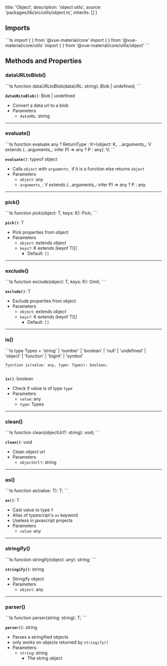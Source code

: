 
  title: 'Object',
  description: 'object utils',
  source: 'packages/lib/src/utils/object.ts',
  inherits: []
}

## Imports

<Preview>
  <CodeHighlight>
    ```ts
      import { <fn> } from '@vue-material/core'
      import { <fn> } from '@vue-material/core/utils'
      import { <fn> } from '@vue-material/core/utils/object'
    ``` 
  </CodeHighlight>
</Preview>

## Methods and Properties

### dataURLtoBlob()

<Preview>
  <CodeHighlight>
    ```ts
    function dataURLtoBlob(dataURL: string): Blob | undefined;
    ```
  </CodeHighlight>
</Preview>

**`dataURLtoBlob()`**: Blob | undefined
- Convert a data url to a blob
- Parameters
  - `dataURL`: string

---

### evaluate()

<Preview>
  <CodeHighlight>
    ```ts
    function evaluate<K extends unknown, V = K extends () => any ? ReturnType<K> : K>(object: K, ...arguments_: V extends (...arguments_: infer P) => any ? P : any): V;
    ```
  </CodeHighlight>
</Preview>

**`evaluate()`**: typeof object
- Calls `object` with `arguments_` if it is a function else returns `object`
- Parameters
  - `object`: any
  - `arguments_`: V extends (...arguments_: infer P) => any ? P : any

---

### pick()

<Preview>
  <CodeHighlight>
    ```ts
    function pick<T extends any, K extends (keyof T)[] = []>(object: T, keys: K): Pick<T, K[number]>;
    ```
  </CodeHighlight>
</Preview>

**`pick()`**: T
- Pick properties from object
- Parameters
  - `object`: extends object
  - `keys?`: K extends (keyof T)[]
    - Default: `[]`

---

### exclude()

<Preview>
  <CodeHighlight>
    ```ts
    function exclude<T extends unknown, K extends (keyof T)[] = []>(object: T, keys: K): Omit<T, K[number]>;
    ```
  </CodeHighlight>
</Preview>

**`exclude()`**: T
- Exclude properties from object
- Parameters
  - `object`: extends object
  - `keys?`: K extends (keyof T)[]
    - Default: `[]`

---

### is()

<Preview>
  <CodeHighlight>
    ```ts
    type Types = 'string' | 'number' | 'boolean' | 'null' | 'undefined' | 'object' | 'function' | 'bigint' | 'symbol'
    
    function is(value: any, type: Types): boolean;
    ```
  </CodeHighlight>
</Preview>

**`is()`**: boolean
- Check if value is of type `type`
- Parameters
  - `value`: any
  - `type`: Types

---

### clean()

<Preview>
  <CodeHighlight>
    ```ts
    function clean(objectUrl?: string): void;
    ```
  </CodeHighlight>
</Preview>

**`clean()`**: void
- Clean object url
- Parameters
  - `objectUrl?`: string

---

### as()

<Preview>
  <CodeHighlight>
    ```ts
    function as<T>(value: T): T;
    ```
  </CodeHighlight>
</Preview>

**`as()`**: T
- Cast value to type `T`
- Alias of typescript's `as` keyword
- Useless in javascript projects
- Parameters
  - `value`: any

---

### stringify()

<Preview>
  <CodeHighlight>
    ```ts
    function stringify(object: any): string;
    ```
  </CodeHighlight>
</Preview>

**`stringify()`**: string
- Stringify object
- Parameters
  - `object`: any

---

### parser()

<Preview>
  <CodeHighlight>
    ```ts
    function parser<T extends any>(string: string): T;
    ```
  </CodeHighlight>
</Preview>

**`parser()`**: string
- Parses a stringified objects
- only works on objects returned by `stringify()`
- Parameters: 
  - `string`: string
    - The string object